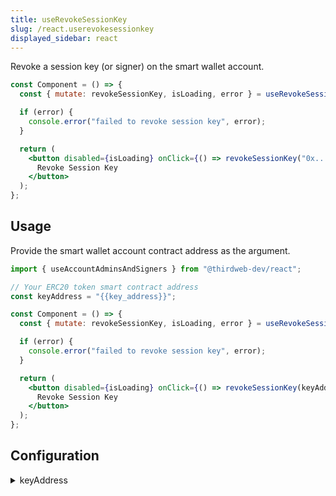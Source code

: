 ```yaml
---
title: useRevokeSessionKey
slug: /react.userevokesessionkey
displayed_sidebar: react
---
```


Revoke a session key (or signer) on the smart wallet account.

```jsx
const Component = () => {
  const { mutate: revokeSessionKey, isLoading, error } = useRevokeSessionKey();

  if (error) {
    console.error("failed to revoke session key", error);
  }

  return (
    <button disabled={isLoading} onClick={() => revokeSessionKey("0x...")}>
      Revoke Session Key
    </button>
  );
};
```

## Usage

Provide the smart wallet account contract address as the argument.

```jsx
import { useAccountAdminsAndSigners } from "@thirdweb-dev/react";

// Your ERC20 token smart contract address
const keyAddress = "{{key_address}}";

const Component = () => {
  const { mutate: revokeSessionKey, isLoading, error } = useRevokeSessionKey();

  if (error) {
    console.error("failed to revoke session key", error);
  }

  return (
    <button disabled={isLoading} onClick={() => revokeSessionKey(keyAddress)}>
      Revoke Session Key
    </button>
  );
};
```

## Configuration

<details>
    <summary>keyAddress</summary>
    <div>

### keyAddress

The address to remove as an admin.

</div>
</details>
